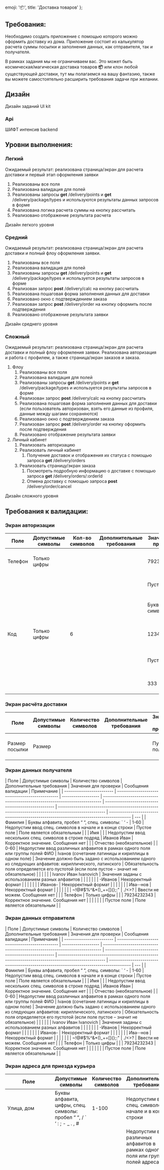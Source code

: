 
  emoji: '📦',
  title: 'Доставка товаров'
};

## Требования:

Необходимо создать приложение с помощью которого можно оформить доставку из дома. Приложение состоит из калькулятор расчета суммы посылки и заполнения данных, как отправителя, так и получателя.

В рамках задания мы не ограничиваем вас. Это может быть космическая/магическая доставка товаров **📦** или клон любой существующей доставки, тут мы полагаемся на вашу фантазию, также вы можете самостоятельно расширить требования задачи при желании.

## Дизайн

<Link href='https://www.figma.com/design/HbwUMBOWcrPBkPTmRPYwor/%D0%97%D0%B0%D0%B4%D0%B0%D0%BD%D0%B8%D1%8F-%D0%A8%D0%98%D0%A4%D0%A2-%D0%98%D0%BD%D1%82%D0%B5%D0%BD%D1%81%D0%B8%D0%B2?node-id=0-1&p=f&t=toSaiMlYhYvhLwRS-0'>
  Дизайн заданий
</Link>

<Link href='https://www.figma.com/design/KsxWtBbM0Ni8e5c9aFBa8I/UI-Kit-%D0%A8%D0%98%D0%A4%D0%A2-%D0%B8%D0%BD%D1%82%D0%B5%D0%BD%D1%81%D0%B8%D0%B2?node-id=76-9676&p=f&t=KKxa6XwkU2FFsh5J-0'>
  UI kit
</Link>

### Api

<Link href='https://shift-intensive.ru/api/'>ШИФТ интенсив backend</Link>

## Уровни выполнения:

### Легкий

Ожидаемый результат: реализована страница/экран для расчета доставки и первый этап оформления заявки

1. Реализованы все поля
2. Реализована валидация для полей
3. Реализованы запросы **get** <Link href='https://shift-intensive.ru/api/rest#tag/-delivery/get/api/delivery/points'>/delivery/points</Link> и **get** <Link href='https://shift-intensive.ru/api/rest#tag/-delivery/get/api/delivery/package/types'>/delivery/package/types</Link> и используются результаты данных запросов в форме
4. Реализована логика расчета суммы на кнопку рассчитать
5. Реализовано отображение результата расчета

<Link href='https://www.figma.com/design/HbwUMBOWcrPBkPTmRPYwor/%D0%97%D0%B0%D0%B4%D0%B0%D0%BD%D0%B8%D1%8F-%D0%A8%D0%98%D0%A4%D0%A2-%D0%98%D0%BD%D1%82%D0%B5%D0%BD%D1%81%D0%B8%D0%B2?node-id=13669-37305&t=toSaiMlYhYvhLwRS-0'>
  Дизайн легкого уровня
</Link>

### Средний

Ожидаемый результат: реализована страница/экран для расчета доставки и полный флоу оформления заявки.

1. Реализованы все поля
2. Реализована валидация для полей
3. Реализованы запросы **get** <Link href='https://shift-intensive.ru/api/rest#tag/-delivery/get/api/delivery/points'>/delivery/points</Link> и **get** <Link href='https://shift-intensive.ru/api/rest#tag/-delivery/get/api/delivery/package/types'>/delivery/package/types</Link> и используется результаты запросов в форме
4. Реализован запрос **post** <Link href='https://shift-intensive.ru/api/rest#tag/-delivery/post/api/delivery/calc'>/delivery/calc</Link> на кнопку рассчитать
5. Реализована пошаговая форма заполнения данных для доставки
6. Реализовано окно с подтверждением заказа
7. Реализован запрос **post** <Link href='https://shift-intensive.ru/api/rest#tag/-delivery/post/api/delivery/order'>/delivery/order</Link> на кнопку оформить после подтверждения
8. Реализовано отображение результата заявки

<Link href='https://www.figma.com/design/HbwUMBOWcrPBkPTmRPYwor/%D0%97%D0%B0%D0%B4%D0%B0%D0%BD%D0%B8%D1%8F-%D0%A8%D0%98%D0%A4%D0%A2-%D0%98%D0%BD%D1%82%D0%B5%D0%BD%D1%81%D0%B8%D0%B2?node-id=13669-30047&t=toSaiMlYhYvhLwRS-0'>
  Дизайн среднего уровня
</Link>

### Сложный

Ожидаемый результат: реализована страница/экран для расчета доставки и полный флоу оформления заявки. Реализована авторизация и работа с профилем, а также страница/экран заказов и заказа.

1. Флоу
   1. Реализованы все поля
   2. Реализована валидация для полей
   3. Реализованы запросы **get** <Link href='https://shift-intensive.ru/api/rest#tag/-delivery/get/api/delivery/points'>/delivery/points</Link> и **get** <Link href='https://shift-intensive.ru/api/rest#tag/-delivery/get/api/delivery/package/types'>/delivery/package/types</Link> и используется результаты запросов в форме
   4. Реализован запрос **post** <Link href='https://shift-intensive.ru/api/rest#tag/-delivery/post/api/delivery/calc'>/delivery/calc</Link> на кнопку рассчитать
   5. Реализована пошаговая форма заполнения данных для доставки (если пользователь авторизован, взять его данные из профиля, данные между шагами сохраняются)
   6. Реализовано окно с подтверждением заказа
   7. Реализован запрос **post** <Link href='https://shift-intensive.ru/api/rest#tag/-delivery/post/api/delivery/order'>/delivery/order</Link> на кнопку оформить после подтверждения
   8. Реализовано отображение результата заявки
2. Личный кабинет
   1. Реализовать авторизацию
   2. Реализовать личный кабинет
      1. Получение доставок и отображения их статуса с помощью запроса **get** <Link href='https://shift-intensive.ru/api/rest#tag/-delivery/get/api/delivery/orders'>/delivery/orders</Link>
   3. Реализовать страницу/экран заказа
      1. Посмотреть подробную информацию о доставке с помощью запроса **get** <Link href='https://shift-intensive.ru/api/rest#tag/-delivery/get/api/delivery/orders/{orderId}'>/delivery/orders/:orderId</Link>
      2. Отмена доставку с помощью запроса **post** <Link href='https://shift-intensive.ru/api/rest#tag/-delivery/put/api/delivery/orders/cancel'>/delivery/order/cancel</Link>

<Link href='https://www.figma.com/design/HbwUMBOWcrPBkPTmRPYwor/%D0%97%D0%B0%D0%B4%D0%B0%D0%BD%D0%B8%D1%8F-%D0%A8%D0%98%D0%A4%D0%A2-%D0%98%D0%BD%D1%82%D0%B5%D0%BD%D1%81%D0%B8%D0%B2?node-id=13669-30046&t=toSaiMlYhYvhLwRS-0'>
  Дизайн сложного уровня
</Link>

## Требования к валидации:

### Экран авторизации

| Поле    | Допустимые символы | Кол-во символов | Дополнительные требования | Значения для проверки | Сообщения валидации                | Примечание |
| ------- | ------------------ | --------------- | ------------------------- | --------------------- | ---------------------------------- | ---------- |
| Телефон | Только цифры       |                 |                           | 79234232343           | Корректное значение. Сообщения нет |            |
|         |                    |                 |                           | Пустое поле           | Поле является обязательным         |            |
|         |                    |                 |                           | Буквы или символы     | Не можем ввести. Сообщения нет     |            |
| Код     | Только цифры       | 6               |                           | 123456                | Корректное значение. Сообщения нет |            |
|         |                    |                 |                           | Пустое поле           | Поле обязательно для заполнения    |            |
|         |                    |                 |                           | 333                   | Код должен содержать 6 цифр        |            |

### Экран расчёта доставки

| Поле           | Допустимые символы | Количество символов | Дополнительные требования | Значения для проверки | Сообщения валидации        | Примечание                         |
| -------------- | ------------------ | ------------------- | ------------------------- | --------------------- | -------------------------- | ---------------------------------- |
| Размер посылки | Размер             |                     |                           | Пустое поле           | Поле является обязательным | Выпадающий список размеров посылки |

### Экран данных получателя

| Поле                      | Допустимые символы                               | Количество символов | Дополнительные требования                                                     | Значения для проверки                                | Сообщения валидации                                                                                    | Примечание                                                                                |
| ------------------------- | ------------------------------------------------ | ------------------- | ----------------------------------------------------------------------------- | ---------------------------------------------------- | ------------------------------------------------------------------------------------------------------ | ----------------------------------------------------------------------------------------- | --- |
| Фамилия                   | Буквы алфавита, пробел “ “, спец. символы: ` ‘ - | 1-60                | Недопустим ввод спец. символов в начале и в конце строки                      | Пустое поле                                          | Поле является обязательным                                                                             |                                                                                           |
| Имя                       |                                                  |                     | Недопустим ввод нескольких спец. символов в строке подряд                     | Иванов Иван                                          | Корректное значение. Сообщения нет                                                                     |                                                                                           |
| Отчество (необязательное) |                                                  | 0-60                | Недопустим ввод различных алфавитов в рамках одного поля или группы полей ФИО | Ivaнов (сочетание латиницы и кириллицы в одном поле) | Значение должно быть задано с использованием одного из следующих алфавитов: кириллического, латинского | Обязательность поля определяется его пустотой (если поле пустое – значит не обязательное) |
|                           |                                                  |                     |                                                                               | Ivanov Иван Ivanovich                                | Значения заданы с использованием разных алфавитов                                                      |                                                                                           |
|                           |                                                  |                     |                                                                               | -Иванов                                              | Некорректный формат                                                                                    |                                                                                           |
|                           |                                                  |                     |                                                                               | Иванов-                                              | Некорректный формат                                                                                    |                                                                                           |
|                           |                                                  |                     |                                                                               | Ива--нов                                             | Некорректный формат                                                                                    |                                                                                           |
|                           |                                                  |                     |                                                                               | ~!@#$%^&\*()\_+=[]{};:"                              | \./\<>?                                                                                                | Ввести не можем. Сообщения нет                                                            |     |
| Телефон                   | Только цифры                                     |                     |                                                                               | 79234232343                                          | Корректное значение. Сообщения нет                                                                     |                                                                                           |
|                           |                                                  |                     |                                                                               | Пустое поле                                          | Поле является обязательным                                                                             |                                                                                           |

### Экран данных отправителя

| Поле                      | Допустимые символы                               | Количество символов | Дополнительные требования                                                     | Значения для проверки                                | Сообщения валидации                                                                                    | Примечание                                                                                |
| ------------------------- | ------------------------------------------------ | ------------------- | ----------------------------------------------------------------------------- | ---------------------------------------------------- | ------------------------------------------------------------------------------------------------------ | ----------------------------------------------------------------------------------------- | --- |
| Фамилия                   | Буквы алфавита, пробел “ “, спец. символы: ` ‘ - | 1-60                | Недопустим ввод спец. символов в начале и в конце строки                      | Пустое поле                                          | Поле является обязательным                                                                             |                                                                                           |
| Имя                       |                                                  |                     | Недопустим ввод нескольких спец. символов в строке подряд                     | Иванов Иван                                          | Корректное значение. Сообщения нет                                                                     |                                                                                           |
| Отчество (необязательное) |                                                  | 0-60                | Недопустим ввод различных алфавитов в рамках одного поля или группы полей ФИО | Ivaнов (сочетание латиницы и кириллицы в одном поле) | Значение должно быть задано с использованием одного из следующих алфавитов: кириллического, латинского | Обязательность поля определяется его пустотой (если поле пустое – значит не обязательное) |
|                           |                                                  |                     |                                                                               | Ivanov Иван Ivanovich                                | Значения заданы с использованием разных алфавитов                                                      |                                                                                           |
|                           |                                                  |                     |                                                                               | -Иванов                                              | Некорректный формат                                                                                    |                                                                                           |
|                           |                                                  |                     |                                                                               | Иванов-                                              | Некорректный формат                                                                                    |                                                                                           |
|                           |                                                  |                     |                                                                               | Ива--нов                                             | Некорректный формат                                                                                    |                                                                                           |
|                           |                                                  |                     |                                                                               | ~!@#$%^&\*()\_+=[]{};:"                              | \./\<>?                                                                                                | Ввести не можем. Сообщения нет                                                            |     |
| Телефон                   | Только цифры                                     |                     |                                                                               | 79234232343                                          | Корректное значение. Сообщения нет                                                                     |                                                                                           |
|                           |                                                  |                     |                                                                               | Пустое поле                                          | Поле является обязательным                                                                             |                                                                                           |

### Экран адреса для приезда курьера

| Поле                                 | Допустимые символы                                                     | Количество символов | Дополнительные требования                                                        | Значения для проверки              | Сообщения валидации                                                                                    | Примечание                                                                                |
| ------------------------------------ | ---------------------------------------------------------------------- | ------------------- | -------------------------------------------------------------------------------- | ---------------------------------- | ------------------------------------------------------------------------------------------------------ | ----------------------------------------------------------------------------------------- |
| Улица, дом                           | Буквы алфавита, цифры, спец. символы: пробел “ “, / ` ‘ : ; - \_ . , # | 1-100               | Недопустим ввод спец. символов в начале и в конце строки                         | Пустое поле                        | Поле является обязательным                                                                             |                                                                                           |
|                                      |                                                                        |                     | Недопустим ввод различных алфавитов в рамках одного поля или группы полей адреса | ул. Пушкина 3, дом Колотушкина 5/1 | Корректное значение. Сообщения валидации нет                                                           |                                                                                           |
|                                      |                                                                        |                     |                                                                                  | st. Pushkin дом Колотушкина        | Значение должно быть задано с использованием одного из следующих алфавитов: кириллического, латинского |                                                                                           |
|                                      |                                                                        |                     |                                                                                  | -ул. Пушкина                       | Некорректный формат                                                                                    |                                                                                           |
|                                      |                                                                        |                     |                                                                                  | дом Колотушкина-                   | Некорректный формат                                                                                    |                                                                                           |
| Квартира (необязательное)            | Буквы алфавита, цифры, спец. символы: пробел “ “ - / ` ‘ : ; \_ # , .  | 0-100               | Недопустим ввод спец. символов в начале и в конце строки                         | Пустое поле                        | Корректное значение. Сообщения валидации нет                                                           | Обязательность поля определяется его пустотой (если поле пустое – значит не обязательное) |
| Заметка для курьера (необязательное) |                                                                        | 0-300               | Недопустим ввод различных алфавитов в рамках одного поля или группы полей адреса | Квартира 5                         | Корректное значение. Сообщения валидации нет                                                           | Обязательность поля определяется его пустотой (если поле пустое – значит не обязательное) |
|                                      |                                                                        |                     |                                                                                  | -кв. 2                             | Некорректный формат                                                                                    |                                                                                           |
|                                      |                                                                        |                     |                                                                                  | кв. 2-                             | Некорректный формат                                                                                    |                                                                                           |
|                                      |                                                                        |                     |                                                                                  | Kvartира 5                         | Значение должно быть задано с использованием одного из следующих алфавитов: кириллического, латинского |                                                                                           |

### Экран адреса доставки

| Поле                                 | Допустимые символы                                                     | Количество символов | Дополнительные требования                                                        | Значения для проверки              | Сообщения валидации                                                                                    | Примечание                                                                                |
| ------------------------------------ | ---------------------------------------------------------------------- | ------------------- | -------------------------------------------------------------------------------- | ---------------------------------- | ------------------------------------------------------------------------------------------------------ | ----------------------------------------------------------------------------------------- |
| Улица, дом                           | Буквы алфавита, цифры, спец. символы: пробел “ “, / ` ‘ : ; - \_ . , # | 1-100               | Недопустим ввод спец. символов в начале и в конце строки                         | Пустое поле                        | Поле является обязательным                                                                             |                                                                                           |
|                                      |                                                                        |                     | Недопустим ввод различных алфавитов в рамках одного поля или группы полей адреса | ул. Пушкина 3, дом Колотушкина 5/1 | Корректное значение. Сообщения валидации нет                                                           |                                                                                           |
|                                      |                                                                        |                     |                                                                                  | st. Pushkin дом Колотушкина        | Значение должно быть задано с использованием одного из следующих алфавитов: кириллического, латинского |                                                                                           |
|                                      |                                                                        |                     |                                                                                  | -ул. Пушкина                       | Некорректный формат                                                                                    |                                                                                           |
|                                      |                                                                        |                     |                                                                                  | дом Колотушкина-                   | Некорректный формат                                                                                    |                                                                                           |
| Квартира (необязательное)            | Буквы алфавита, цифры, спец. символы: пробел “ “ - / ` ‘ : ; \_ # , .  | 0-100               | Недопустим ввод спец. символов в начале и в конце строки                         | Пустое поле                        | Корректное значение. Сообщения валидации нет                                                           | Обязательность поля определяется его пустотой (если поле пустое – значит не обязательное) |
| Заметка для курьера (необязательное) |                                                                        | 0-300               | Недопустим ввод различных алфавитов в рамках одного поля или группы полей адреса | Квартира 5                         | Корректное значение. Сообщения валидации нет                                                           | Обязательность поля определяется его пустотой (если поле пустое – значит не обязательное) |
|                                      |                                                                        |                     |                                                                                  | -кв. 2                             | Некорректный формат                                                                                    |                                                                                           |
|                                      |                                                                        |                     |                                                                                  | кв. 2-                             | Некорректный формат                                                                                    |                                                                                           |
|                                      |                                                                        |                     |                                                                                  | Kvartира 5                         | Значение должно быть задано с использованием одного из следующих алфавитов: кириллического, латинского |                                                                                           |

### Экран личного кабинета (профиля)

| Поле                      | Допустимые символы                                          | Количество символов  | Дополнительные требования                                                     | Значения для проверки                                                                          | Сообщения валидации                                                                                    | Примечание                                                                                |
| ------------------------- | ----------------------------------------------------------- | -------------------- | ----------------------------------------------------------------------------- | ---------------------------------------------------------------------------------------------- | ------------------------------------------------------------------------------------------------------ | ----------------------------------------------------------------------------------------- | --- |
| Фамилия                   | Буквы алфавита, пробел “ “, спец. символы: ` ‘ -            | 1-60                 | Недопустим ввод спец. символов в начале и в конце строки                      | Пустое поле                                                                                    | Поле является обязательным                                                                             |                                                                                           |
| Имя                       |                                                             |                      | Недопустим ввод нескольких спец. символов в строке подряд                     | Иванов Иван                                                                                    | Корректное значение. Сообщения нет                                                                     |                                                                                           |
| Отчество (необязательное) |                                                             | 0-60                 | Недопустим ввод различных алфавитов в рамках одного поля или группы полей ФИО | Ivaнов (сочетание латиницы и кириллицы в одном поле)                                           | Значение должно быть задано с использованием одного из следующих алфавитов: кириллического, латинского | Обязательность поля определяется его пустотой (если поле пустое – значит не обязательное) |
|                           |                                                             |                      |                                                                               | Ivanov Иван Ivanovich                                                                          | Значения заданы с использованием разных алфавитов                                                      |                                                                                           |
|                           |                                                             |                      |                                                                               | -Иванов                                                                                        | Некорректный формат                                                                                    |                                                                                           |
|                           |                                                             |                      |                                                                               | Иванов-                                                                                        | Некорректный формат                                                                                    |                                                                                           |
|                           |                                                             |                      |                                                                               | Ива--нов                                                                                       | Некорректный формат                                                                                    |                                                                                           |
|                           |                                                             |                      |                                                                               | ~!@#$%^&\*()\_+=[]{};:"                                                                        | \./\<>?                                                                                                | Ввести не можем. Сообщения нет                                                            |     |
| Email                     | Буквы алфавита, цифры, спец. символы: @ . ! \$ & \* = ^ ` ' | ~ # % ' + / ? \_ { } |                                                                               | Адрес электронной почты в формате <Link href='mailto:user@example.com'>user@example.com</Link> | example@mail.ru                                                                                        | Корректное значение. Сообщения нет                                                        |     |
|                           |                                                             |                      | Допустим ввод hostname вида: example-example                                  | Пустое поле                                                                                    | Поле является обязательным                                                                             |                                                                                           |
|                           |                                                             |                      |                                                                               | <Link href='mailto:test@mail-mail.com'>test@mail-mail.com</Link>                               | Корректное значение. Сообщения валидации нет                                                           |                                                                                           |
|                           |                                                             |                      |                                                                               | <Link href='mailto:n.test@mail.com'>n.test@mail.com</Link>                                     | Корректное значение. Сообщения валидации нет                                                           |                                                                                           |
|                           |                                                             |                      |                                                                               | .test@mail.com                                                                                 | Некорректный формат                                                                                    |                                                                                           |
|                           |                                                             |                      |                                                                               | <Link href='mailto:test@mail.com'>test@mail.com</Link>-                                        | Некорректный формат                                                                                    |                                                                                           |
|                           |                                                             |                      |                                                                               | user@mail.e                                                                                    | Корректное значение. Сообщения валидации нет                                                           |                                                                                           |
|                           |                                                             |                      |                                                                               | user@mail.e5                                                                                   | Некорректный формат                                                                                    |                                                                                           |
| Город                     | Буквы алфавита, цифры, пробел “ “, спец. символы: - , .     | 1-60                 | Недопустим ввод спец. символов в начале и в конце строки                      | Томск-7                                                                                        | Корректное значение. Сообщения валидации нет                                                           |                                                                                           |
|                           |                                                             |                      | Недопустим ввод различных алфавитов внутри одного поля или группы полей       | Тест-                                                                                          | Некорректный формат                                                                                    |                                                                                           |
|                           |                                                             |                      |                                                                               | -тест                                                                                          | Некорректный формат                                                                                    |                                                                                           |
|                           |                                                             |                      |                                                                               | тест-test                                                                                      | Значение должно быть задано с использованием одного из следующих алфавитов: кириллического, латинского |                                                                                           |
|                           |                                                             |                      |                                                                               | тест--тест                                                                                     | Некорректный формат                                                                                    |                                                                                           |
|                           |                                                             |                      |                                                                               | Горо+д                                                                                         | Нет сообщения, не удается ввести +                                                                     |                                                                                           |
|                           |                                                             |                      |                                                                               | москва                                                                                         | Корректное значение. Сообщения валидации нет                                                           |                                                                                           |
|                           |                                                             |                      |                                                                               | Пустое поле                                                                                    | Поле является обязательным                                                                             |                                                                                           |
| Телефон                   | Только цифры                                                |                      |                                                                               | 79234232343                                                                                    | Корректное значение. Сообщения нет                                                                     |                                                                                           |
|                           |                                                             |                      |                                                                               | Пустое поле                                                                                    | Поле является обязательным                                                                             |                                                                                           |

## <Link href='https://shift-intensive.ru/api'>API</Link>:

1. <Link href='https://shift-intensive.ru/api/rest'>**REST**</Link>
   1. **POST**
   <Link href='https://shift-intensive.ru/api/rest#tag/%EF%B8%8F-otps/post/api/auth/otp'>
     /auth/otp
   </Link>
   - запрос для создания otp кода 2. **POST**
   <Link href='https://shift-intensive.ru/api/rest#tag/%EF%B8%8F-users/post/api/users/signin'>
     /users/signin
   </Link>
   - запрос для авторизации пользователя 3. **POST**
   <Link href='https://shift-intensive.ru/api/rest#tag/%EF%B8%8F-users/get/api/users/session'>
     /users/session
   </Link>
   - запрос для получения данных о пользователе 4. **PATCH**
   <Link href='https://shift-intensive.ru/api/rest#tag/%EF%B8%8F-users/patch/api/users/profile'>
     /users/profile
   </Link>
   - запрос для изменения данных пользователя 5. **GET**
   <Link href='https://shift-intensive.ru/api/rest#tag/-delivery/get/api/delivery/points'>
     /delivery/points
   </Link>
   - запрос для получения точек доставки для получения и отправления 6. **GET**
   <Link href='https://shift-intensive.ru/api/rest#tag/-delivery/get/api/delivery/package/types'>
     /delivery/package/types
   </Link>
   - запрос для получения типов посылки 7. **POST**
   <Link href='https://shift-intensive.ru/api/rest#tag/-delivery/post/api/delivery/calc'>
     /delivery/calc
   </Link>
   - запрос для расчета доставки 8. **POST**
   <Link href='https://shift-intensive.ru/api/rest#tag/-delivery/post/api/delivery/order'>
     /delivery/order
   </Link>
   - запрос для создания заявки на доставку 9. **GET**
   <Link href='https://shift-intensive.ru/api/rest#tag/-delivery/get/api/delivery/orders'>
     /delivery/orders
   </Link>
   - запрос для получения доставок пользователя 10. **GET**
   <Link href='https://shift-intensive.ru/api/rest#tag/-delivery/get/api/delivery/orders/{orderId}'>
     /delivery/orders/:orderId
   </Link>
   - запрос для получения информации о доставке 11. **PUT**
   <Link href='https://shift-intensive.ru/api/rest#tag/-delivery/put/api/delivery/orders/cancel'>
     /delivery/order/cancel
   </Link>
   - запрос для отмены доставки
2. <Link href='https://shift-intensive.ru/api/graphql'>**GRAPHQL**</Link>
   1. **mutation** createOtp - запрос для создания otp кода 2. **mutation** signin - запрос для
   авторизации пользователя 3. **mutation** updateProfile - запрос для изменения данных пользователя
   4. **query** session - запрос для получение данных о пользователе 5. **query** getDeliveryPoints
   - запрос для получения точек доставки для получения и отправления 6. **query**
   getDeliveryPackageTypes - запрос для получения типов посылки 7. **mutation** cancelDeliveryOrder
   - запрос для расчета доставки 8. **mutation** createDeliveryOrder - запрос для создания заявки на
   доставку 9. **query** getDeliveries - запрос для получения доставок пользователя 10. **query**
   getDelivery - запрос для получения информации о доставке 11. **mutation** cancelDeliveryOrder -
   запрос для отмены доставки
